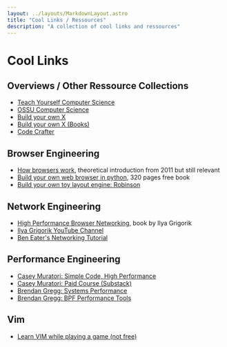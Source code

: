 ```yaml
---
layout: ../layouts/MarkdownLayout.astro
title: "Cool Links / Ressources"
description: "A collection of cool links and ressources"
---
```


# Cool Links


## Overviews / Other Ressource Collections

- [Teach Yourself Computer Science](https://teachyourselfcs.com/)
- [OSSU Computer Science](https://ossu.firebaseapp.com/#/curriculum)
- [Build your own X](https://github.com/codecrafters-io/build-your-own-x)
- [Build your own X (Books)](https://build-your-own.org/)
- [Code Crafter](https://app.codecrafters.io/catalog)

## Browser Engineering

- [How browsers work](https://web.dev/articles/howbrowserswork), theoretical introduction from 2011 but still relevant
- [Build your own web browser in python](https://browser.engineering/), 320 pages free book
- [Build your own toy layout engine: Robinson](https://limpet.net/mbrubeck/2014/08/08/toy-layout-engine-1.html)

## Network Engineering

- [High Performance Browser Networking](https://hpbn.co/), book by Ilya Grigorik
- [Ilya Grigorik YouTube Channel](https://www.youtube.com/@igrigorik/videos)
- [Ben Eater's Networking Tutorial](https://www.youtube.com/playlist?list=PLowKtXNTBypH19whXTVoG3oKSuOcw_XeW)

## Performance Engineering

- [Casey Muratori: Simple Code, High Performance](https://www.youtube.com/watch?v=Ge3aKEmZcqY)
- [Casey Muratori: Paid Course (Substack)](https://www.computerenhance.com/p/table-of-contents)
- [Brendan Gregg: Systems Performance](https://www.brendangregg.com/systems-performance-2nd-edition-book.html)
- [Brendan Gregg: BPF Performance Tools](https://www.brendangregg.com/bpf-performance-tools-book.html)

## Vim

- [Learn VIM while playing a game (not free)](https://vim-adventures.com/)
